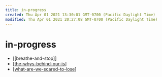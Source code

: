 ```yaml
---
title: in-progress
created: Thu Apr 01 2021 13:30:01 GMT-0700 (Pacific Daylight Time)
modified: Thu Apr 01 2021 20:27:08 GMT-0700 (Pacific Daylight Time)
---
```


# in-progress

- [[breathe-and-stop]]
- [[the-whys-behind-our-is]]
- [[what-are-we-scared-to-lose]]

[//begin]: # "Autogenerated link references for markdown compatibility"
[the-whys-behind-our-is]: the-whys-behind-our-is "The Whys Behind our Is"
[what-are-we-scared-to-lose]: what-are-we-scared-to-lose "What are we scared to lose?"
[//end]: # "Autogenerated link references"
